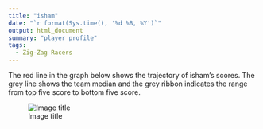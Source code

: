 ```yaml
---
title: "isham"
date: "`r format(Sys.time(), '%d %B, %Y')`"
output: html_document
summary: "player profile"
tags:
  - Zig-Zag Racers
---
```


The red line in the graph below shows the trajectory of isham's scores. The grey line shows the team median and the grey ribbon indicates the range from top five score to bottom five score.

![Image title](isham.jpg)
